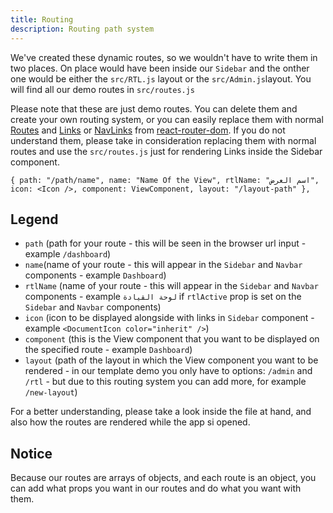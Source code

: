 ```yaml
---
title: Routing
description: Routing path system
---
```


We've created these dynamic routes, so we wouldn't have to write them in two
places. On place would have been inside our `Sidebar` and the onther one would
be either the `src/RTL.js` layout or the `src/Admin.js`layout. You will find all
our demo routes in `src/routes.js`

Please note that these are just demo routes. You can delete them and create your
own routing system, or you can easily replace them with normal
[Routes](https://reacttraining.com/react-router/web/api/Route?ref=horizon-documentation)
and
[Links](https://reacttraining.com/react-router/web/api/Link?ref=horizon-documentation)
or
[NavLinks](https://reacttraining.com/react-router/web/api/NavLink?ref=horizon-documentation)
from
[react-router-dom](https://reacttraining.com/react-router/web/example/basic?ref=horizon-documentation).
If you do not understand them, please take in consideration replacing them with
normal routes and use the `src/routes.js` just for rendering Links inside the
Sidebar component.

```tsx
{ path: "/path/name", name: "Name Of the View", rtlName: "اسم العرض", icon: <Icon />, component: ViewComponent, layout: "/layout-path" },
```

## Legend

- `path` (path for your route - this will be seen in the browser url input -
  example `/dashboard`)
- `name`(name of your route - this will appear in the `Sidebar` and `Navbar`
  components - example `Dashboard`)
- `rtlName` (name of your route - this will appear in the `Sidebar` and `Navbar`
  components - example `لوحة القيادة` if `rtlActive` prop is set on the
  `Sidebar` and `Navbar` components)
- `icon` (icon to be displayed alongside with links in `Sidebar` component -
  example `<DocumentIcon color="inherit" />`)
- `component` (this is the View component that you want to be displayed on the
  specified route - example `Dashboard`)
- `layout` (path of the layout in which the View component you want to be
  rendered - in our template demo you only have to options: `/admin` and
  `/rtl` - but due to this routing system you can add more, for example
  `/new-layout`)

For a better understanding, please take a look inside the file at hand, and also
how the routes are rendered while the app si opened.

## Notice

Because our routes are arrays of objects, and each route is an object, you can
add what props you want in our routes and do what you want with them.
